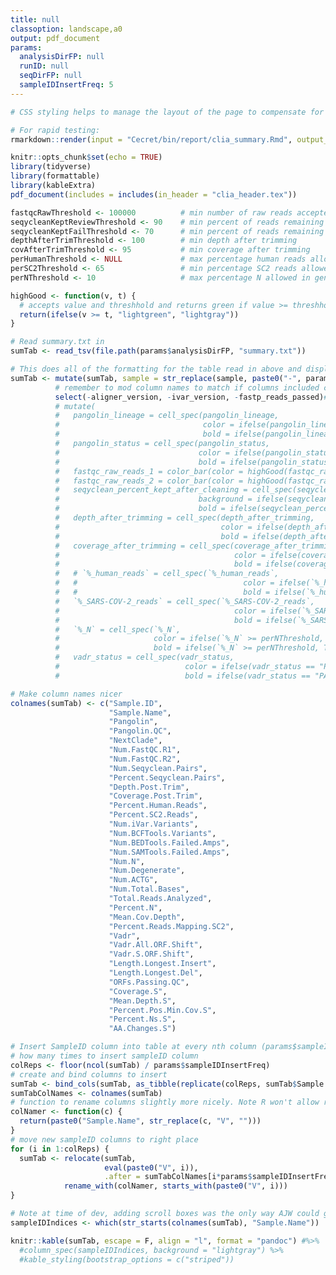 ```yaml
---
title: null
classoption: landscape,a0
output: pdf_document
params:
  analysisDirFP: null
  runID: null
  seqDirFP: null
  sampleIDInsertFreq: 5
---
```


```r
# CSS styling helps to manage the layout of the page to compensate for the table. From: https://itqna.net/questions/48098/how-adjust-margins-r-markdown.

# For rapid testing:
rmarkdown::render(input = "Cecret/bin/report/clia_summary.Rmd", output_file = "clia_summary.pdf", output_format = "pdf_document", params = list(analysisDirFP = "../../../../testing", runID = "M3235-21-015", seqDirFP = "../../../../testing"))
```

```r
knitr::opts_chunk$set(echo = TRUE)
library(tidyverse)
library(formattable)
library(kableExtra)
pdf_document(includes = includes(in_header = "clia_header.tex"))
```



```r
fastqcRawThreshold <- 100000          # min number of raw reads accepted in fastqc_raw column
seqycleanKeptReviewThreshold <- 90    # min percent of reads remaining after seqyclean (pass/review)
seqycleanKeptFailThreshold <- 70      # min percent of reads remaining after seqyclean (review/fail)
depthAfterTrimThreshold <- 100        # min depth after trimming
covAfterTrimThreshold <- 95           # min coverage after trimming
perHumanThreshold <- NULL             # max percentage human reads allowed per sample (not in use)
perSC2Threshold <- 65                 # min percentage SC2 reads allowed per sample
perNThreshold <- 10                   # max percentage N allowed in genome
```

```r
highGood <- function(v, t) {
  # accepts value and threshhold and returns green if value >= threshhold and gray if not
  return(ifelse(v >= t, "lightgreen", "lightgray"))
}
```


```r
# Read summary.txt in
sumTab <- read_tsv(file.path(params$analysisDirFP, "summary.txt"))

# This does all of the formatting for the table read in above and displayed in the next code chunk. It contains a mix of dplyr, formattable, and kableExtra commands.
sumTab <- mutate(sumTab, sample = str_replace(sample, paste0("-", params$runID), "")) %>% 
          # remember to mod column names to match if columns included change
          select(-aligner_version, -ivar_version, -fastp_reads_passed)# %>%
          # mutate(
          #   pangolin_lineage = cell_spec(pangolin_lineage, 
          #                                color = ifelse(pangolin_lineage == "None", "red", "black"), 
          #                                bold = ifelse(pangolin_lineage == "None", T, F)),
          #   pangolin_status = cell_spec(pangolin_status, 
          #                               color = ifelse(pangolin_status == "passed_qc", "black", "red"), 
          #                               bold = ifelse(pangolin_status == "passed_qc", F, T)),
          #   fastqc_raw_reads_1 = color_bar(color = highGood(fastqc_raw_reads_1, fastqcRawThreshold))(fastqc_raw_reads_1), 
          #   fastqc_raw_reads_2 = color_bar(color = highGood(fastqc_raw_reads_2, fastqcRawThreshold))(fastqc_raw_reads_2),
          #   seqyclean_percent_kept_after_cleaning = cell_spec(seqyclean_percent_kept_after_cleaning, 
          #                               background = ifelse(seqyclean_percent_kept_after_cleaning < seqycleanKeptFailThreshold, "red", ifelse(seqyclean_percent_kept_after_cleaning < seqycleanKeptReviewThreshold, "yellow", "white")), 
          #                               bold = ifelse(seqyclean_percent_kept_after_cleaning < seqycleanKeptFailThreshold, T, ifelse(seqyclean_percent_kept_after_cleaning < seqycleanKeptReviewThreshold, T, F))),
          #   depth_after_trimming = cell_spec(depth_after_trimming, 
          #                                    color = ifelse(depth_after_trimming >= depthAfterTrimThreshold, "black", "red"), 
          #                                    bold = ifelse(depth_after_trimming >= depthAfterTrimThreshold, F, T)),
          #   coverage_after_trimming = cell_spec(coverage_after_trimming, 
          #                                       color = ifelse(coverage_after_trimming >= covAfterTrimThreshold, "black", "red"), 
          #                                       bold = ifelse(coverage_after_trimming >= covAfterTrimThreshold, F, T)),
          #   # `%_human_reads` = cell_spec(`%_human_reads`, 
          #   #                                     color = ifelse(`%_human_reads` < perHumanThreshold, "black", "red"), 
          #   #                                     bold = ifelse(`%_human_reads` < perHumanThreshold, F, T)),
          #   `%_SARS-COV-2_reads` = cell_spec(`%_SARS-COV-2_reads`, 
          #                                       color = ifelse(`%_SARS-COV-2_reads` >= perSC2Threshold, "black", "red"), 
          #                                       bold = ifelse(`%_SARS-COV-2_reads` >= perSC2Threshold, F, T)),
          #   `%_N` = cell_spec(`%_N`, 
          #                     color = ifelse(`%_N` >= perNThreshold, "red", "black"), 
          #                     bold = ifelse(`%_N` >= perNThreshold, T, F)),
          #   vadr_status = cell_spec(vadr_status, 
          #                            color = ifelse(vadr_status == "PASS", "black", "red"), 
          #                            bold = ifelse(vadr_status == "PASS", F, T)))

# Make column names nicer
colnames(sumTab) <- c("Sample.ID", 
                      "Sample.Name", 
                      "Pangolin", 
                      "Pangolin.QC", 
                      "NextClade", 
                      "Num.FastQC.R1", 
                      "Num.FastQC.R2", 
                      "Num.Seqyclean.Pairs", 
                      "Percent.Seqyclean.Pairs", 
                      "Depth.Post.Trim", 
                      "Coverage.Post.Trim", 
                      "Percent.Human.Reads", 
                      "Percent.SC2.Reads", 
                      "Num.iVar.Variants", 
                      "Num.BCFTools.Variants", 
                      "Num.BEDTools.Failed.Amps", 
                      "Num.SAMTools.Failed.Amps", 
                      "Num.N", 
                      "Num.Degenerate", 
                      "Num.ACTG", 
                      "Num.Total.Bases", 
                      "Total.Reads.Analyzed", 
                      "Percent.N", 
                      "Mean.Cov.Depth", 
                      "Percent.Reads.Mapping.SC2", 
                      "Vadr", 
                      "Vadr.All.ORF.Shift",
                      "Vadr.S.ORF.Shift", 
                      "Length.Longest.Insert", 
                      "Length.Longest.Del",
                      "ORFs.Passing.QC",
                      "Coverage.S",
                      "Mean.Depth.S",
                      "Percent.Pos.Min.Cov.S",
                      "Percent.Ns.S",
                      "AA.Changes.S")

# Insert SampleID column into table at every nth column (params$sampleIDInsertFreq) position
# how many times to insert sampleID column
colReps <- floor(ncol(sumTab) / params$sampleIDInsertFreq) 
# create and bind columns to insert
sumTab <- bind_cols(sumTab, as_tibble(replicate(colReps, sumTab$Sample.Name))) 
sumTabColNames <- colnames(sumTab)
# function to rename columns slightly more nicely. Note R won't allow redundant column names.
colNamer <- function(c) {
  return(paste0("Sample.Name", str_replace(c, "V", "")))
}
# move new sampleID columns to right place
for (i in 1:colReps) {
  sumTab <- relocate(sumTab, 
                     eval(paste0("V", i)), 
                     .after = sumTabColNames[i*params$sampleIDInsertFreq]) %>%
            rename_with(colNamer, starts_with(paste0("V", i)))
}
```

```r
# Note at time of dev, adding scroll boxes was the only way AJW could get fixed_thead = TRUE to work as expected.
sampleIDIndices <- which(str_starts(colnames(sumTab), "Sample.Name"))

knitr::kable(sumTab, escape = F, align = "l", format = "pandoc") #%>% 
  #column_spec(sampleIDIndices, background = "lightgray") %>%
  #kable_styling(bootstrap_options = c("striped"))
```
